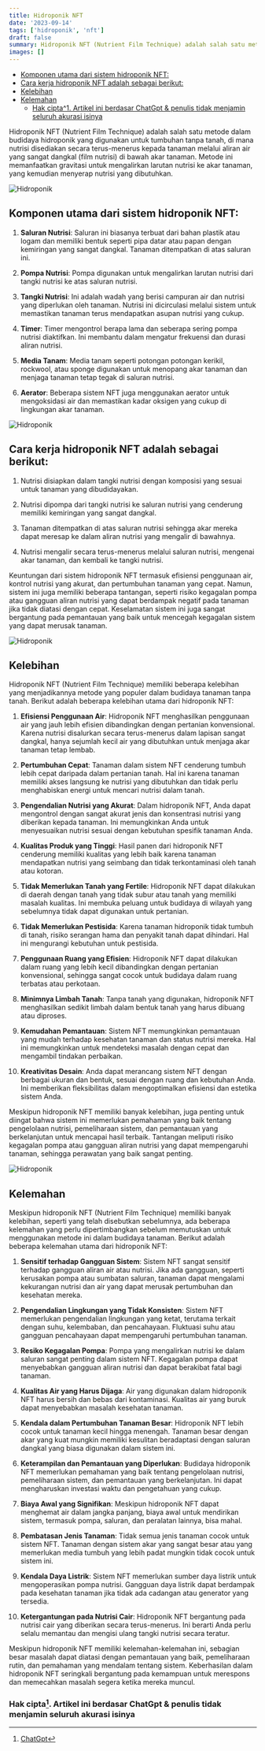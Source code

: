 ```yaml
---
title: Hidroponik NFT
date: '2023-09-14'
tags: ['hidroponik', 'nft']
draft: false
summary: Hidroponik NFT (Nutrient Film Technique) adalah salah satu metode dalam budidaya hidroponik yang digunakan untuk tumbuhan tanpa tanah, di mana nutrisi disediakan secara terus-menerus kepada tanaman melalui aliran air yang sangat dangkal (film nutrisi) di bawah akar tanaman
images: []
---
```


- [Komponen utama dari sistem hidroponik NFT:](#komponen-utama-dari-sistem-hidroponik-nft)
- [Cara kerja hidroponik NFT adalah sebagai berikut:](#cara-kerja-hidroponik-nft-adalah-sebagai-berikut)
- [Kelebihan](#kelebihan)
- [Kelemahan](#kelemahan)
  - [Hak cipta^1. Artikel ini berdasar ChatGpt \& penulis tidak menjamin seluruh akurasi isinya](#hak-cipta1-artikel-ini-berdasar-chatgpt--penulis-tidak-menjamin-seluruh-akurasi-isinya)

Hidroponik NFT (Nutrient Film Technique) adalah salah satu metode dalam budidaya hidroponik yang digunakan untuk tumbuhan tanpa tanah, di mana nutrisi disediakan secara terus-menerus kepada tanaman melalui aliran air yang sangat dangkal (film nutrisi) di bawah akar tanaman. Metode ini memanfaatkan gravitasi untuk mengalirkan larutan nutrisi ke akar tanaman, yang kemudian menyerap nutrisi yang dibutuhkan.

![Hidroponik](/static/images/hidroponik/hidroponik-DFT-dan-NFT.jpg)

## Komponen utama dari sistem hidroponik NFT:

1. **Saluran Nutrisi**: Saluran ini biasanya terbuat dari bahan plastik atau logam dan memiliki bentuk seperti pipa datar atau papan dengan kemiringan yang sangat dangkal. Tanaman ditempatkan di atas saluran ini.

2. **Pompa Nutrisi**: Pompa digunakan untuk mengalirkan larutan nutrisi dari tangki nutrisi ke atas saluran nutrisi.

3. **Tangki Nutrisi**: Ini adalah wadah yang berisi campuran air dan nutrisi yang diperlukan oleh tanaman. Nutrisi ini dicirculasi melalui sistem untuk memastikan tanaman terus mendapatkan asupan nutrisi yang cukup.

4. **Timer**: Timer mengontrol berapa lama dan seberapa sering pompa nutrisi diaktifkan. Ini membantu dalam mengatur frekuensi dan durasi aliran nutrisi.

5. **Media Tanam**: Media tanam seperti potongan potongan kerikil, rockwool, atau sponge digunakan untuk menopang akar tanaman dan menjaga tanaman tetap tegak di saluran nutrisi.

6. **Aerator**: Beberapa sistem NFT juga menggunakan aerator untuk mengoksidasi air dan memastikan kadar oksigen yang cukup di lingkungan akar tanaman.

![Hidroponik](/static/images/hidroponik/hidroponik-NFT.jpg)

## Cara kerja hidroponik NFT adalah sebagai berikut:

1. Nutrisi disiapkan dalam tangki nutrisi dengan komposisi yang sesuai untuk tanaman yang dibudidayakan.

2. Nutrisi dipompa dari tangki nutrisi ke saluran nutrisi yang cenderung memiliki kemiringan yang sangat dangkal.

3. Tanaman ditempatkan di atas saluran nutrisi sehingga akar mereka dapat meresap ke dalam aliran nutrisi yang mengalir di bawahnya.

4. Nutrisi mengalir secara terus-menerus melalui saluran nutrisi, mengenai akar tanaman, dan kembali ke tangki nutrisi.

Keuntungan dari sistem hidroponik NFT termasuk efisiensi penggunaan air, kontrol nutrisi yang akurat, dan pertumbuhan tanaman yang cepat. Namun, sistem ini juga memiliki beberapa tantangan, seperti risiko kegagalan pompa atau gangguan aliran nutrisi yang dapat berdampak negatif pada tanaman jika tidak diatasi dengan cepat. Keselamatan sistem ini juga sangat bergantung pada pemantauan yang baik untuk mencegah kegagalan sistem yang dapat merusak tanaman.

![Hidroponik](/static/images/hidroponik/hidroponik-NFT1.jpg)

## Kelebihan

Hidroponik NFT (Nutrient Film Technique) memiliki beberapa kelebihan yang menjadikannya metode yang populer dalam budidaya tanaman tanpa tanah. Berikut adalah beberapa kelebihan utama dari hidroponik NFT:

1. **Efisiensi Penggunaan Air**: Hidroponik NFT menghasilkan penggunaan air yang jauh lebih efisien dibandingkan dengan pertanian konvensional. Karena nutrisi disalurkan secara terus-menerus dalam lapisan sangat dangkal, hanya sejumlah kecil air yang dibutuhkan untuk menjaga akar tanaman tetap lembab.

2. **Pertumbuhan Cepat**: Tanaman dalam sistem NFT cenderung tumbuh lebih cepat daripada dalam pertanian tanah. Hal ini karena tanaman memiliki akses langsung ke nutrisi yang dibutuhkan dan tidak perlu menghabiskan energi untuk mencari nutrisi dalam tanah.

3. **Pengendalian Nutrisi yang Akurat**: Dalam hidroponik NFT, Anda dapat mengontrol dengan sangat akurat jenis dan konsentrasi nutrisi yang diberikan kepada tanaman. Ini memungkinkan Anda untuk menyesuaikan nutrisi sesuai dengan kebutuhan spesifik tanaman Anda.

4. **Kualitas Produk yang Tinggi**: Hasil panen dari hidroponik NFT cenderung memiliki kualitas yang lebih baik karena tanaman mendapatkan nutrisi yang seimbang dan tidak terkontaminasi oleh tanah atau kotoran.

5. **Tidak Memerlukan Tanah yang Fertile**: Hidroponik NFT dapat dilakukan di daerah dengan tanah yang tidak subur atau tanah yang memiliki masalah kualitas. Ini membuka peluang untuk budidaya di wilayah yang sebelumnya tidak dapat digunakan untuk pertanian.

6. **Tidak Memerlukan Pestisida**: Karena tanaman hidroponik tidak tumbuh di tanah, risiko serangan hama dan penyakit tanah dapat dihindari. Hal ini mengurangi kebutuhan untuk pestisida.

7. **Penggunaan Ruang yang Efisien**: Hidroponik NFT dapat dilakukan dalam ruang yang lebih kecil dibandingkan dengan pertanian konvensional, sehingga sangat cocok untuk budidaya dalam ruang terbatas atau perkotaan.

8. **Minimnya Limbah Tanah**: Tanpa tanah yang digunakan, hidroponik NFT menghasilkan sedikit limbah dalam bentuk tanah yang harus dibuang atau diproses.

9. **Kemudahan Pemantauan**: Sistem NFT memungkinkan pemantauan yang mudah terhadap kesehatan tanaman dan status nutrisi mereka. Hal ini memungkinkan untuk mendeteksi masalah dengan cepat dan mengambil tindakan perbaikan.

10. **Kreativitas Desain**: Anda dapat merancang sistem NFT dengan berbagai ukuran dan bentuk, sesuai dengan ruang dan kebutuhan Anda. Ini memberikan fleksibilitas dalam mengoptimalkan efisiensi dan estetika sistem Anda.

Meskipun hidroponik NFT memiliki banyak kelebihan, juga penting untuk diingat bahwa sistem ini memerlukan pemahaman yang baik tentang pengelolaan nutrisi, pemeliharaan sistem, dan pemantauan yang berkelanjutan untuk mencapai hasil terbaik. Tantangan meliputi risiko kegagalan pompa atau gangguan aliran nutrisi yang dapat mempengaruhi tanaman, sehingga perawatan yang baik sangat penting.

![Hidroponik](/static/images/hidroponik/hidroponik-NFT2.jpg)

## Kelemahan

Meskipun hidroponik NFT (Nutrient Film Technique) memiliki banyak kelebihan, seperti yang telah disebutkan sebelumnya, ada beberapa kelemahan yang perlu dipertimbangkan sebelum memutuskan untuk menggunakan metode ini dalam budidaya tanaman. Berikut adalah beberapa kelemahan utama dari hidroponik NFT:

1. **Sensitif terhadap Gangguan Sistem**: Sistem NFT sangat sensitif terhadap gangguan aliran air atau nutrisi. Jika ada gangguan, seperti kerusakan pompa atau sumbatan saluran, tanaman dapat mengalami kekurangan nutrisi dan air yang dapat merusak pertumbuhan dan kesehatan mereka.

2. **Pengendalian Lingkungan yang Tidak Konsisten**: Sistem NFT memerlukan pengendalian lingkungan yang ketat, terutama terkait dengan suhu, kelembaban, dan pencahayaan. Fluktuasi suhu atau gangguan pencahayaan dapat mempengaruhi pertumbuhan tanaman.

3. **Resiko Kegagalan Pompa**: Pompa yang mengalirkan nutrisi ke dalam saluran sangat penting dalam sistem NFT. Kegagalan pompa dapat menyebabkan gangguan aliran nutrisi dan dapat berakibat fatal bagi tanaman.

4. **Kualitas Air yang Harus Dijaga**: Air yang digunakan dalam hidroponik NFT harus bersih dan bebas dari kontaminasi. Kualitas air yang buruk dapat menyebabkan masalah kesehatan tanaman.

5. **Kendala dalam Pertumbuhan Tanaman Besar**: Hidroponik NFT lebih cocok untuk tanaman kecil hingga menengah. Tanaman besar dengan akar yang kuat mungkin memiliki kesulitan beradaptasi dengan saluran dangkal yang biasa digunakan dalam sistem ini.

6. **Keterampilan dan Pemantauan yang Diperlukan**: Budidaya hidroponik NFT memerlukan pemahaman yang baik tentang pengelolaan nutrisi, pemeliharaan sistem, dan pemantauan yang berkelanjutan. Ini dapat mengharuskan investasi waktu dan pengetahuan yang cukup.

7. **Biaya Awal yang Signifikan**: Meskipun hidroponik NFT dapat menghemat air dalam jangka panjang, biaya awal untuk mendirikan sistem, termasuk pompa, saluran, dan peralatan lainnya, bisa mahal.

8. **Pembatasan Jenis Tanaman**: Tidak semua jenis tanaman cocok untuk sistem NFT. Tanaman dengan sistem akar yang sangat besar atau yang memerlukan media tumbuh yang lebih padat mungkin tidak cocok untuk sistem ini.

9. **Kendala Daya Listrik**: Sistem NFT memerlukan sumber daya listrik untuk mengoperasikan pompa nutrisi. Gangguan daya listrik dapat berdampak pada kesehatan tanaman jika tidak ada cadangan atau generator yang tersedia.

10. **Ketergantungan pada Nutrisi Cair**: Hidroponik NFT bergantung pada nutrisi cair yang diberikan secara terus-menerus. Ini berarti Anda perlu selalu memantau dan mengisi ulang tangki nutrisi secara teratur.

Meskipun hidroponik NFT memiliki kelemahan-kelemahan ini, sebagian besar masalah dapat diatasi dengan pemantauan yang baik, pemeliharaan rutin, dan pemahaman yang mendalam tentang sistem. Keberhasilan dalam hidroponik NFT seringkali bergantung pada kemampuan untuk merespons dan memecahkan masalah segera ketika mereka muncul.

### Hak cipta[^1]. Artikel ini berdasar ChatGpt & penulis tidak menjamin seluruh akurasi isinya

[^1]: [ChatGpt](https://chat.openai.com)
